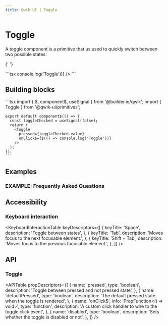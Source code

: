 ```yaml
---
title: Qwik UI | Toggle
---
```



<StatusBanner status={statusByComponent.headless.Toggle}/> 

# Toggle

A toggle component is a primitive that us used to quickly switch between two possible states.

{' '}

<Example01>
  ```tsx
  <Toggle pressed onClick$={$(() => console.log('Toggle'))} />
  ```
</Example01>

## Building blocks

  <CodeExample>
    ```tsx
    import { $, component$, useSignal } from '@builder.io/qwik';
    import { Toggle } from '@qwik-ui/primitives';

    export default component$(() => {
      const toggleChecked = useSignal(false);
      return (
        <Toggle
          pressed={toggleChecked.value}
          onClick$={$(() => console.log('Toggle'))}
        />
      );
    });
    ```

  </CodeExample>

## Examples

### EXAMPLE: Frequently Asked Questions

## Accessibility

### Keyboard interaction

<KeyboardInteractionTable
  keyDescriptors={[
    {
      keyTitle: 'Space',
      description: 'Toggle between states',
    },
    {
      keyTitle: 'Tab',
      description: 'Moves focus to the next focusable element.',
    },
    {
      keyTitle: 'Shift + Tab',
      description: 'Moves focus to the previous focusable element.',
    },
  ]}
/>

## API

### Toggle

<APITable
  propDescriptors={[
    {
      name: 'pressed',
      type: 'boolean',
      description: 'Toggle between pressed and not pressed state',
    },
    {
      name: 'defaultPressed',
      type: 'boolean',
      description: 'The default pressed state when the toggle is rendered',
    },
    {
      name: 'onClick$',
      info: 'PropFunction<() => void>',
      type: 'function',
      description: 'A custom click handler to wire to the toggle click event',
    },
    {
      name: 'disabled',
      type: 'boolean',
      description: 'Sets whether the toggle is disabled or not',
    },
  ]}
/>
